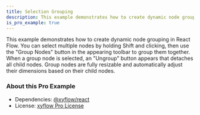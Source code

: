 ```yaml
---
title: Selection Grouping
description: This example demonstrates how to create dynamic node grouping in React Flow.
is_pro_example: true
---
```


This example demonstrates how to create dynamic node grouping in React Flow. You can select multiple nodes by holding Shift and clicking, then use the "Group Nodes" button in the appearing toolbar to group them together. When a group node is selected, an "Ungroup" button appears that detaches all child nodes. Group nodes are fully resizable and automatically adjust their dimensions based on their child nodes.

<ProExampleViewer slug="selection-grouping" />

### About this Pro Example

- Dependencies: [@xyflow/react](https://www.npmjs.com/package/@xyflow/react)
- License: [xyflow Pro License](https://xyflow.com/pro-license)
